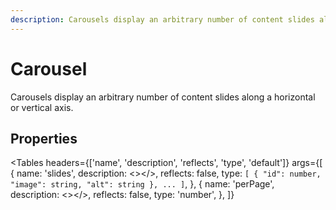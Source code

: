 ```yaml
---
description: Carousels display an arbitrary number of content slides along a horizontal or vertical axis.
---
```


# Carousel

<HeaderComponent
  htmlTag="studs-carousel"
  jsxTag="StudsCarousel"
  version="Since 2.0"
  status="Unstable"
  urlGithub="display/carousel.ts"
  urlStrbook="studs-display-carousel--docs"
/>

Carousels display an arbitrary number of content slides along a horizontal or vertical axis.

## Properties

<Tables
  headers={['name', 'description', 'reflects', 'type', 'default']}
  args={[
    {
      name: 'slides',
      description: <></>,
      reflects: false,
      type: `[
        {
          "id": number,
          "image": string,
          "alt": string
        },
        ...
      ]`,
    },
    {
      name: 'perPage',
      description: <></>,
      reflects: false,
      type: 'number',
    },
  ]}
></Tables>

